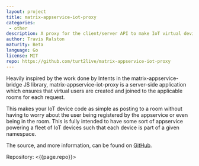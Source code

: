 ```yaml
---
layout: project
title: matrix-appservice-iot-proxy
categories: 
 - other
description: A proxy for the client/server API to make IoT virtual devices easier
author: Travis Ralston
maturity: Beta
language: Go
license: MIT
repo: https://github.com/turt2live/matrix-appservice-iot-proxy
---
```


Heavily inspired by the work done by Intents in the matrix-appservice-bridge JS library, matrix-appservice-iot-proxy is a server-side application which ensures that virtual users are created and joined to the applicable rooms for each request.

This makes your IoT device code as simple as posting to a room without having to worry about the user being registered by the appservice or even being in the room. This is fully intended to have some sort of appservice powering a fleet of IoT devices such that each device is part of a given namespace.

The source, and more information, can be found on [GitHub](https://github.com/turt2live/matrix-appservice-iot-proxy).

Repository: <{{page.repo}}>
